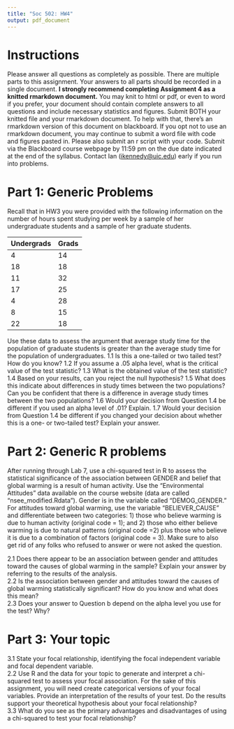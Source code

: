 ```yaml
---
title: "Soc 502: HW4"
output: pdf_document
---
```


# Instructions
Please answer all questions as completely as possible.  There are multiple parts to this assignment.  Your answers to all parts should be recorded in a single document. **I strongly recommend completing Assignment 4 as a knitted rmarkdown document.** You may knit to html or pdf, or even to word if you prefer, your document should contain complete answers to all questions and include necessary statistics and figures. Submit BOTH your knitted file and your rmarkdown document. To help with that, there’s an rmarkdown version of this document on blackboard. If you opt not to use an rmarkdown document, you may continue to submit a word file with code and figures pasted in. Please also submit an r script with your code. Submit via the Blackboard course webpage by 11:59 pm on the due date indicated at the end of the syllabus. Contact Ian ([ikennedy@uic.edu](ikennedy@uic.edu)) early if you run into problems.   

# Part 1: Generic Problems  
   
Recall that in HW3 you were provided with the following information on the number of hours spent studying per week by a sample of her undergraduate students and a sample of her graduate students.  
  
Undergrads	Grads
----------  -----
4	          14
18          18
11          32
17          25
4	          28
8	          15
22          18
----------  -----  
  
Use these data to assess the argument that average study time for the population of graduate students is greater than the average study time for the population of undergraduates.
1.1 Is this a one-tailed or two tailed test? How do you know?
1.2 If you assume a .05 alpha level, what is the critical value of the test statistic?
1.3 What is the obtained value of the test statistic?
1.4 Based on your results, can you reject the null hypothesis?
1.5 What does this indicate about differences in study times between the two populations? Can you be confident that there is a difference in average study times between the two populations?
1.6 Would your decision from Question 1.4 be different if you used an alpha level of .01? Explain.
1.7 Would your decision from Question 1.4 be different if you changed your decision about whether this is a one- or
two-tailed test? Explain your answer.

# Part 2: Generic R problems
  
After running through Lab 7, use a chi-squared test in R to assess the statistical significance of the association between GENDER and belief that global warming is a result of human activity. Use the "Environmental Attitudes” data available on the course website (data are called "nsee_modified.Rdata"). Gender is in the variable called "DEMOG_GENDER." For attitudes toward global warming, use the variable "BELIEVER_CAUSE" and differentiate between two categories: 1) those who believe warming is due to human activity (original code = 1); and 2) those who either believe warming is due to natural patterns (original code =2) plus those who believe it is due to  a combination of factors (original code = 3). Make sure to also get rid of any folks who refused to answer or were not asked the question.  

2.1	Does there appear to be an association between gender and attitudes toward the causes of global warming in the sample? Explain your answer by referring to the results of the analysis.   
2.2	Is the association between gender and attitudes toward the causes of global warming statistically significant?  How do you know and what does this mean?   
2.3	Does your answer to Question b depend on the alpha level you use for the test? Why?  


# Part 3: Your topic  
  
3.1	State your focal relationship, identifying the focal independent variable and focal dependent variable.   
2.2	Use R and the data for your topic to generate and interpret a chi-squared test to assess your focal association. For the sake of this assignment, you will need create categorical versions of your focal variables.  Provide an interpretation of the results of your test. Do the results support your theoretical hypothesis about your focal relationship?   
3.3	What do you see as the primary advantages and disadvantages of using a chi-squared to test your focal relationship? 

  